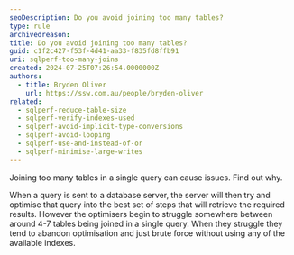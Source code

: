 ```yaml
---
seoDescription: Do you avoid joining too many tables?
type: rule
archivedreason:
title: Do you avoid joining too many tables?
guid: c1f2c427-f53f-4d41-aa33-f835fd8ffb91
uri: sqlperf-too-many-joins
created: 2024-07-25T07:26:54.0000000Z
authors:
  - title: Bryden Oliver
    url: https://ssw.com.au/people/bryden-oliver
related:
  - sqlperf-reduce-table-size
  - sqlperf-verify-indexes-used
  - sqlperf-avoid-implicit-type-conversions
  - sqlperf-avoid-looping
  - sqlperf-use-and-instead-of-or
  - sqlperf-minimise-large-writes
---
```


Joining too many tables in a single query can cause issues. Find out why.
<youtubeEmbed url="https://www.youtube.com/embed/ntmAmb7vDu4" description="Video: Avoid too many JOINs for SQL performance | Bryden Oliver (2 min)" />

When a query is sent to a database server, the server will then try and optimise that query into the best set of steps that will retrieve the required results.
However the optimisers begin to struggle somewhere between around 4-7 tables being joined in a single query. When they struggle they tend to abandon optimisation and just brute force without using any of the available indexes.